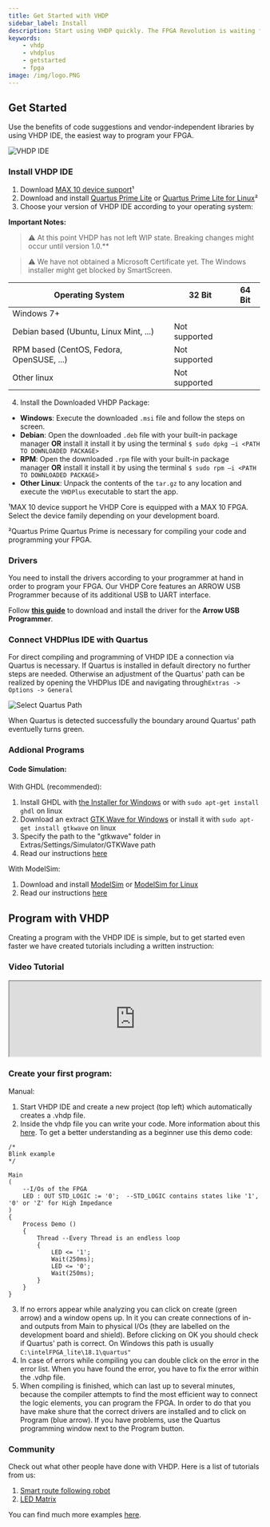 ```yaml
---
title: Get Started with VHDP
sidebar_label: Install
description: Start using VHDP quickly. The FPGA Revolution is waiting for you
keywords:
    - vhdp
    - vhdplus
    - getstarted
    - fpga
image: /img/logo.PNG
---
```








## Get Started 

Use the benefits of code suggestions and vendor-independent libraries by using VHDP IDE, the easiest way to program your FPGA.

![VHDP IDE](/img/VHDPIDE2.png)

### Install VHDP IDE

1. Download <a href="http://download.altera.com/akdlm/software/acdsinst/18.1std/625/ib_installers/max10-18.1.0.625.qdz" target="_blank">MAX 10 device support</a>¹
2. Download and install <a href="http://download.altera.com/akdlm/software/acdsinst/18.1std/625/ib_installers/QuartusLiteSetup-18.1.0.625-windows.exe" target="_blank">Quartus Prime Lite</a> or <a href="http://download.altera.com/akdlm/software/acdsinst/18.1std/625/ib_installers/QuartusLiteSetup-18.1.0.625-linux.run" target="_blank">Quartus Prime Lite for Linux</a>²
3. Choose your version of VHDP IDE according to your operating system:

**Important Notes:**

> :warning: At this point VHDP has not left WIP state. Breaking changes might occur until version 1.0.**

> :warning: We have not obtained a Microsoft Certificate yet. The Windows installer might get blocked by SmartScreen. 



|Operating System| 32 Bit | 64 Bit |
|--|--|--|
| Windows 7+ | <span children={Win32Download}/> | <span children={Win64Download}/> |
| Debian based (Ubuntu, Linux Mint, ...) | Not supported | <span children={DEB64Download}/> |
| RPM based (CentOS, Fedora, OpenSUSE, ...) | Not supported | <span children={RPM64Download}/> |
| Other linux | Not supported | <span children={TAR64Download}/> |

4. Install the Downloaded VHDP Package:
- **Windows**: Execute the downloaded `.msi` file and follow the steps on screen.
- **Debian**: Open the downloaded `.deb` file with your built-in package manager **OR** install it install it by using the terminal `$ sudo dpkg –i <PATH TO DOWNLOADED PACKAGE>`
- **RPM**: Open the downloaded `.rpm` file with your built-in package manager **OR** install it install it by using the terminal `$ sudo rpm –i <PATH TO DOWNLOADED PACKAGE>`
- **Other Linux**: Unpack the contents of the `tar.gz` to any location and execute the `VHDPlus` executable to start the app.


¹MAX 10 device support
he VHDP Core is equipped with a MAX 10 FPGA. Select the device family depending on your development board.

²Quartus Prime
Quartus Prime is necessary for compiling your code and programming your FPGA.

### Drivers

You need to install the drivers according to your programmer at hand in order to program your FPGA. Our VHDP Core features an ARROW USB Programmer because of its additional USB to UART interface.

Follow **[this guide](/docs/getstarted_drivers)** to download and install the driver for the **Arrow USB Programmer**.

### Connect VHDPlus IDE with Quartus

For direct compiling and programming of VHDP IDE a connection via Quartus is necessary. 
If Quartus is installed in default directory no further steps are needed. 
 Otherwise an adjustment of the Quartus' path can be realized by opening the VHDPlus IDE and navigating through`Extras -> Options -> General`

![Select Quartus Path](/img/getstarted/QuartusPath.png)

When Quartus is detected successfully the boundary around Quartus' path eventuelly turns green.

### Addional Programs

#### Code Simulation:

With GHDL (recommended):

1. Install GHDL with <a href="http://ghdl.free.fr/ghdl-installer-0.29.1.exe" target="_blank">the Installer for Windows</a> or with `sudo apt-get install ghdl` on linux
2. Download an extract <a href="http://gtkwave.sourceforge.net/gtkwave-3.3.103.tar.gz" target="_blank">GTK Wave for Windows</a> or install it with `sudo apt-get install gtkwave` on linux
3. Specify the path to the "gtkwave" folder in Extras/Settings/Simulator/GTKWave path
4. Read our instructions [here](/docs/getstarted_ghdl)

With ModelSim:

1. Download and install <a href="http://download.altera.com/akdlm/software/acdsinst/18.1std/625/ib_installers/ModelSimSetup-18.1.0.625-windows.exe" target="_blank">ModelSim</a> or <a href="http://download.altera.com/akdlm/software/acdsinst/18.1std/625/ib_installers/ModelSimSetup-18.1.0.625-linux.run" target="_blank">ModelSim for Linux</a>
2. Read our instructions [here](/docs/getstarted_modelsim)

## Program with VHDP
Creating a program with the VHDP IDE is simple, but to get started even faster we have created tutorials including a written instruction:

### Video Tutorial
<div class="fluidMedia"><iframe id="ytplayer" type="text/html" width="100%" src="https://www.youtube.com/embed/oGBgobUQ0bU?autoplay=0&origin=http://vhdplus.com" allowFullScreen></iframe></div>

### Create your first program:

Manual:
1. Start VHDP IDE and create a new project (top left) which automatically creates a .vhdp file.
2. Inside the vhdp file you can write your code. More information about this [here](/docs/getstarted_vhdp). To get a better understanding as a beginner use this demo code:
```vhdp
/*
Blink example
*/

Main
(
    --I/Os of the FPGA
    LED : OUT STD_LOGIC := '0';  --STD_LOGIC contains states like '1', '0' or 'Z' for High Impedance
)     
{   
    Process Demo ()
    {
        Thread --Every Thread is an endless loop
        {
            LED <= '1';
            Wait(250ms);
            LED <= '0';
            Wait(250ms);
        }
    }
}
```
3. If no errors appear while analyzing you can click on create (green arrow) and a window opens up. 
In it you can create connections of in- and outputs from Main to physical I/Os (they are labelled on the development board and shield). 
Before clicking on OK you should check if Quartus' path is correct. On Windows this path is usually `C:\intelFPGA_lite\18.1\quartus"`
4. In case of errors while compiling you can double click on the error in the error list. When you have found the error, you have to fix the error within the .vdhp file.
5. When compiling is finished, which can last up to several minutes, because the compiler attempts to find the most efficient way to connect the logic elements, you can program the FPGA. In order to do that you have make shure that the correct drivers are installed and to click on Program (blue arrow). If you have problems, use the Quartus programming window next to the Program button.

### Community

Check out what other people have done with VHDP. Here is a list of tutorials from us:

1. [Smart route following robot](/docs/community_motor)
2. [LED Matrix](/docs/community_matrix)

You can find much more examples [here](https://github.com/search?utf8=%E2%9C%93&q=vhdplus).
